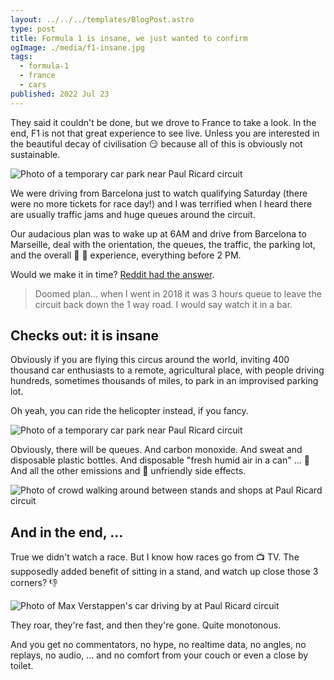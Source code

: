 ```yaml
---
layout: ../../../templates/BlogPost.astro
type: post
title: Formula 1 is insane, we just wanted to confirm
ogImage: ./media/f1-insane.jpg
tags:
  - formula-1
  - france
  - cars
published: 2022 Jul 23
---
```


<Abstract>

They said it couldn't be done, but we drove to France to take a look. In the end, F1 is not that great experience to see live. Unless you are interested in the beautiful decay of civilisation :smirk: because all of this is obviously not sustainable.

</Abstract>

<Hero>

![Photo of a temporary car park near Paul Ricard circuit](./media/f1-insane.jpg 'Circuit Paul Ricard, France, 2022')

</Hero>

We were driving from Barcelona just to watch qualifying Saturday (there were no more tickets for race day!) and I was terrified when I heard there are usually traffic jams and huge queues around the circuit.

Our audacious plan was to wake up at 6AM and drive from Barcelona to Marseille, deal with the orientation, the queues, the traffic, the parking lot, and the overall :middle_finger: :car: experience, everything before 2 PM.

Would we make it in time? [Reddit had the answer](https://www.reddit.com/r/formuladank/comments/w23gvv/comment/igp6yx9/?context=3).

> Doomed plan… when I went in 2018 it was 3 hours queue to leave the circuit back down the 1 way road. I would say watch it in a bar.

## Checks out: it is insane

Obviously if you are flying this circus around the world, inviting 400 thousand car enthusiasts to a remote, agricultural place, with people driving hundreds, sometimes thousands of miles, to park in an improvised parking lot.

Oh yeah, you can ride the helicopter instead, if you fancy.

![Photo of a temporary car park near Paul Ricard circuit](./media/paul-ricard-carpark.jpg)

Obviously, there will be queues. And carbon monoxide. And sweat and disposable plastic bottles. And disposable "fresh humid air in a can" ... :exploding_head: And all the other emissions and :evergreen_tree: unfriendly side effects.

![Photo of crowd walking around between stands and shops at Paul Ricard circuit](./media/heat-dirt-noise.jpg)

## And in the end, ...

True we didn't watch a race. But I know how races go from :tv: TV. The supposedly added benefit of sitting in a stand, and watch up close those 3 corners? :thumbsdown:

![Photo of Max Verstappen's car driving by at Paul Ricard circuit](./media/max-verstappen-at-paul-ricard-2022.jpg)

They roar, they're fast, and then they're gone. Quite monotonous.

And you get no commentators, no hype, no realtime data, no angles, no replays, no audio, ... and no comfort from your couch or even a close by toilet.
